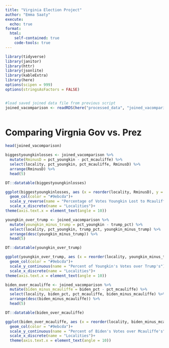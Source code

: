 ```yaml
---
title: "Virginia Election Project"
author: "Emma Saaty"
execute:
  echo: true
format:
  html:
    self-contained: true
    code-tools: true
---
```


```r


library(tidyverse)
library(janitor)
library(httr)
library(jsonlite)
library(kableExtra)
library(here)
options(scipen = 999)
options(stringsAsFactors = FALSE)


#load saved joined data file from previous script
joined_vacomparison <- readRDS(here("processed_data", "joined_vacomparison.rds"))



```

# Comparing Virgnia Gov vs. Prez

```r

head(joined_vacomparison)


```

```r

biggestyoungkinlosses <- joined_vacomparison %>%
  mutate(RminusD = pct_youngkin - pct_mcauliffe) %>%
  select(locality, pct_youngkin, pct_mcauliffe, RminusD) %>%
  arrange(RminusD) %>%
  head(5)

DT::datatable(biggestyoungkinlosses)
```

```r
ggplot(biggestyoungkinlosses, aes (x = reorder(locality, RminusD), y = RminusD))+
  geom_col(color = "#9ebcda")+
  scale_y_reverse(name = "Percentage of Votes Youngkin Lost to Mcauliffe")+
  scale_x_discrete(name = "Localities")+
theme(axis.text.x = element_text(angle = 10))

```

```r
youngkin_over_trump <- joined_vacomparison %>%
  mutate(youngkin_minus_trump = pct_youngkin - trump_pct) %>%
  select(locality, pct_youngkin, trump_pct, youngkin_minus_trump) %>%
  arrange(desc(youngkin_minus_trump)) %>%
  head(5)

DT::datatable(youngkin_over_trump)
```

```r
ggplot(youngkin_over_trump, aes (x = reorder(locality, youngkin_minus_trump), y = youngkin_minus_trump))+
  geom_col(color = "#9ebcda")+
  scale_y_continuous(name = "Percent of Youngkin's Votes over Trump's")+
  scale_x_discrete(name = "Localities")+
theme(axis.text.x = element_text(angle = 10))
```

```r
biden_over_mcauliffe <- joined_vacomparison %>%
  mutate(biden_minus_mcauliffe = biden_pct - pct_mcauliffe) %>%
  select(locality, biden_pct, pct_mcauliffe, biden_minus_mcauliffe) %>%
  arrange(desc(biden_minus_mcauliffe)) %>%
  head(5)

DT::datatable(biden_over_mcauliffe)
```

```r
ggplot(biden_over_mcauliffe, aes (x = reorder(locality, biden_minus_mcauliffe), y = biden_minus_mcauliffe))+
  geom_col(color = "#9ebcda")+
  scale_y_continuous(name = "Percent of Biden's Votes over Mcauliffe's")+
  scale_x_discrete(name = "Localities")+
  theme(axis.text.x = element_text(angle = 10))
```
